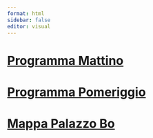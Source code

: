 ```yaml
---
format: html
sidebar: false
editor: visual
---
```




# [Programma Mattino](mattina.html)

# [Programma Pomeriggio](pomeriggio.html)

# [Mappa Palazzo Bo](map.html)